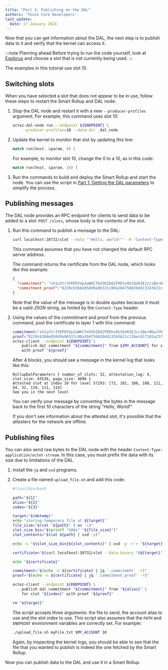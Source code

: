 ```yaml
---
title: "Part 3: Publishing on the DAL"
authors: 'Tezos Core Developers'
last_update:
  date: 17 January 2024
---
```


Now that you can get information about the DAL, the next step is to publish data to it and verify that the kernel can access it.

:::note Planning ahead
Before trying to run the code yourself, look at [Explorus](https://beta.explorus.io/dal) and choose a slot that is not currently being used.
:::

The examples in this tutorial use slot 10.

## Switching slots

When you have selected a slot that does not appear to be in use, follow these steps to restart the Smart Rollup and DAL node:

1. Stop the DAL node and restart it with a new `--producer-profiles` argument.
For example, this command uses slot 10:

   ```bash
   octez-dal-node run --endpoint ${ENDPOINT} \
       --producer-profiles=10 --data-dir _dal_node
   ```

1. Update the kernel to monitor that slot by updating this line:

   ```rust
   match run(host, &param, 0) {
   ```

   For example, to monitor slot 10, change the 0 to a 10, as in this code:

   ```rust
   match run(host, &param, 10) {
   ```

1. Run the commands to build and deploy the Smart Rollup and start the node.
You can use the script in [Part 1: Getting the DAL parameters](./get-dal-params) to simplify the process.

## Publishing messages

The DAL node provides an RPC endpoint for clients to send data to be added to a slot: `POST /slots`, whose body is the contents of the slot.

1. Run this command to publish a message to the DAL:

   ```bash
   curl localhost:10732/slot --data '"Hello, world!"' -H 'Content-Type: application/json'
   ```

   This command assumes that you have not changed the default RPC server address.

   The command returns the certificate from the DAL node, which looks like this example:

   ```json
   {
     "commitment": "sh1u3tr3YKPDYUp2wWKCfmV5KZb82FREhv8GtDeR3EJccsBerWGwJYKufsDNH8rk4XqGrXdooZ",
     "commitment_proof":"8229c63b8e858d9a96321c80a204756020dd13243621c11bec61f182a23714cf6e0985675fff45f1164657ad0c7b9418"
   }
   ```

   Note that the value of the message is in double quotes because it must be a valid JSON string, as hinted by the `Content-Type` header.

1. Using the values of the commitment and proof from the previous command, post the certificate to layer 1 with this command:

   ```bash
   commitment="sh1u3tr3YKPDYUp2wWKCfmV5KZb82FREhv8GtDeR3EJccsBerWGwJYKufsDNH8rk4XqGrXdooZ"
   proof="8229c63b8e858d9a96321c80a204756020dd13243621c11bec61f182a23714cf6e0985675fff45f1164657ad0c7b9418"
   octez-client --endpoint ${ENDPOINT} \
       publish dal commitment "${commitment}" from ${MY_ACCOUNT} for slot 10 \
       with proof "${proof}"
   ```

   After 4 blocks, you should see a message in the kernel log that looks like this:

   ```
   RollupDalParameters { number_of_slots: 32, attestation_lag: 4, slot_size: 65536, page_size: 4096 }
   Attested slot at index 10 for level 57293: [72, 101, 108, 108, 111, 44, 32, 119, 111, 114]
   See you in the next level
   ```

   You can verify your message by converting the bytes in the message back to the first 10 characters of the string "Hello, World!"

   If you don't see information about the attested slot, it's possible that the attesters for the network are offline.

## Publishing files

You can also send raw bytes to the DAL node with the header `Content-Type: application/octet-stream`.
In this case, you must prefix the data with its size due to limitations of the DAL.

1. Install the `jq` and `xxd` programs.

1. Create a file named `upload_file.sh` and add this code:

   ```bash
   #!/usr/bin/bash

   path="${1}"
   alias="${2}"
   index="${3}"

   target="$(mktemp)"
   echo "storing temporary file at ${target}"
   file_size="$(cat "${path}" | wc -c)"
   slot_size_bin="$(printf "%08x" "${file_size}")"
   slot_contents="$(cat ${path} | xxd -p)"

   echo -n "${slot_size_bin}${slot_contents}" | xxd -p -r > "${target}"

   certificate="$(curl localhost:10732/slot --data-binary "@${target}" -H 'Content-Type: application/octet-stream')"

   echo "${certificate}"

   commitment="$(echo -n ${certificate} | jq '.commitment' -r)"
   proof="$(echo -n ${certificate} | jq '.commitment_proof' -r)"

   octez-client --endpoint ${ENDPOINT} \
       publish dal commitment "${commitment}" from "${alias}" \
       for slot "${index}" with proof "${proof}"

   rm "${target}"
   ```

   The script accepts three arguments: the file to send, the account alias to use and the slot index to use.
   This script also assumes that the `PATH` and `ENDPOINT` environment variables are correctly set.
   For example:

   ```bash
   ./upload_file.sh myFile.txt $MY_ACCOUNT 10
   ```

   Again, by inspecting the kernel logs, you should be able to see that the file that you wanted to publish is indeed the one fetched by the Smart Rollup.

Now you can publish data to the DAL and use it in a Smart Rollup.

